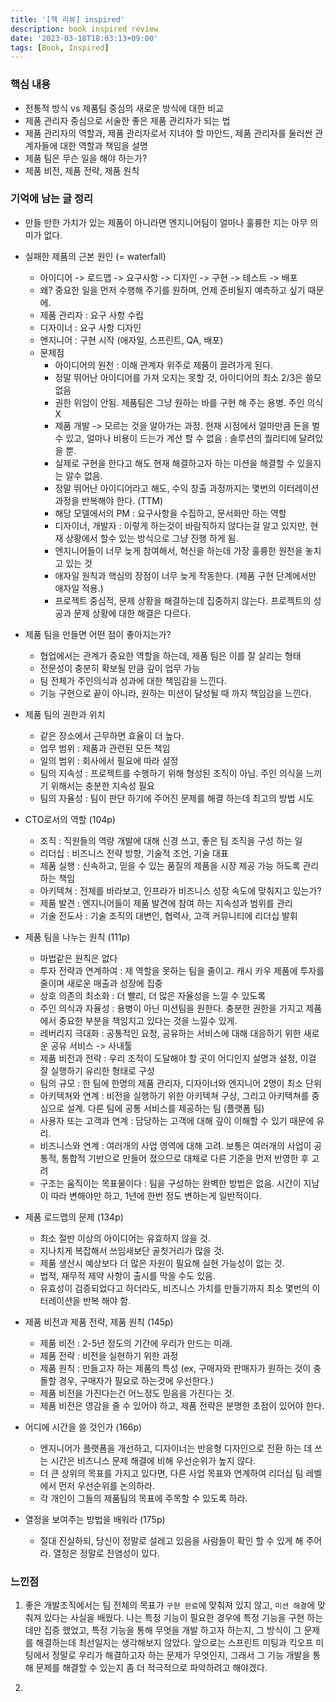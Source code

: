 ```yaml
---
title: '[책 리뷰] inspired'
description: book inspired review
date: '2023-03-18T18:03:13+09:00'
tags: [Book, Inspired]
---
```


### 핵심 내용
- 전통적 방식 vs 제품팀 중심의 새로운 방식에 대한 비교
- 제품 관리자 중심으로 서술한 좋은 제품 관리자가 되는 법
- 제품 관리자의 역할과, 제품 관리자로서 지녀야 할 마인드, 제품 관리자를 둘러싼 관계자들에 대한 역할과 책임을 설명
- 제품 팀은 무슨 일을 해야 하는가?
- 제품 비전, 제품 전략, 제품 원칙


### 기억에 남는 글 정리
- 만들 만한 가치가 있는 제품이 아니라면 엔지니어팀이 얼마나 훌륭한 지는 아무 의미가 없다.
- 실패한 제품의 근본 원인 (= waterfall)
    - 아이디어 -> 로드맵 -> 요구사항 -> 디자인 -> 구현 -> 테스트 -> 배포
    - 왜? 중요한 일을 먼저 수행해 주기를 원하며, 언제 준비될지 예측하고 싶기 때문에.
    - 제품 관리자 : 요구 사항 수립
    - 디자이너 : 요구 사항 디자인
    - 엔지니어 : 구현 시작 (애자일, 스프린트, QA, 배포)
    - 문제점
        - 아이디어의 원천 : 이해 관계자 위주로 제품이 끌려가게 된다.
        - 정말 뛰어난 아이디어를 가져 오지는 못할 것, 아이디어의 최소 2/3은 쓸모 없음
        - 권한 위임이 안됨. 제품팀은 그냥 원하는 바를 구현 해 주는 용병. 주인 의식 X
        - 제품 개발 -> 모르는 것을 알아가는 과정. 현재 시점에서 얼마만큼 돈을 벌수 있고, 얼마나 비용이 드는가 계산 할 수 없음 : 솔루션의 퀄리티에 달려있을 뿐.
        - 실제로 구현을 한다고 해도 현재 해결하고자 하는 미션을 해결할 수 있을지는 알수 없음.
        - 정말 뛰어난 아이디어라고 해도, 수익 창출 과정까지는 몇번의 이터레이션 과정을 반복해야 한다. (TTM)
        - 해당 모델에서의 PM : 요구사항을 수집하고, 문서화만 하는 역할
        - 디자이너, 개발자 : 이렇게 하는것이 바람직하지 않다는걸 알고 있지만, 현재 상황에서 할수 있는 방식으로 그냥 진행 하게 됨.
        - 엔지니어들이 너무 늦게 참여해서, 혁신을 하는데 가장 훌륭한 원천을 놓치고 있는 것
        - 애자일 원칙과 핵심의 장점이 너무 늦게 작동한다. (제품 구현 단계에서만 애자일 적용.)
        - 프로젝트 중심적, 문제 상황을 해결하는데 집중하지 않는다. 프로젝트의 성공과 문제 상황에 대한 해결은 다르다.
- 제품 팀을 만들면 어떤 점이 좋아지는가?
    - 협업에서는 관계가 중요한 역할을 하는데, 제품 팀은 이를 잘 살리는 형태
    - 전문성이 충분히 확보될 만큼 깊이 업무 가능
    - 팀 전체가 주인의식과 성과에 대한 책임감을 느낀다.
    - 기능 구현으로 끝이 아니라, 원하는 미션이 달성될 때 까지 책임감을 느낀다.
- 제품 팀의 권한과 위치
    - 같은 장소에서 근무하면 효율이 더 높다.
    - 업무 범위 : 제품과 관련된 모든 책임
    - 일의 범위 : 회사에서 필요에 따라 설정
    - 팀의 지속성 : 프로젝트를 수행하기 위해 형성된 조직이 아님. 주인 의식을 느끼기 위해서는 충분한 지속성 필요
    - 팀의 자율성 : 팀이 판단 하기에 주어진 문제를 해결 하는데 최고의 방법 시도


- CTO로서의 역할 (104p)
    - 조직 : 직원들의 역량 개발에 대해 신경 쓰고, 좋은 팀 조직을 구성 하는 일
    - 리더십 : 비즈니스 전략 방향, 기술적 조언, 기술 대표
    - 제품 실행 : 신속하고, 믿을 수 있는 품질의 제품을 시장 제공 가능 하도록 관리 하는 책임
    - 아키텍쳐 : 전체를 바라보고, 인프라가 비즈니스 성장 속도에 맞춰지고 있는가?
    - 제품 발견 : 엔지니어들이 제품 발견에 참여 하는 지속성과 범위를 관리
    - 기술 전도사 : 기술 조직의 대변인, 협력사, 고객 커뮤니티에 리더십 발휘

- 제품 팀을 나누는 원칙 (111p)
    - 마법같은 원칙은 없다
    - 투자 전략과 연계하여 : 제 역할을 못하는 팀을 줄이고. 캐시 카우 제품에 투자를 줄이며 새로운 매출과 성장에 집중
    - 상호 의존의 최소화 : 더 빨리, 더 많은 자율성을 느낄 수 있도록
    - 주인 의식과 자율성 : 용병이 아닌 미션팀을 원한다. 충분한 권한을 가지고 제품에서 중요한 부분을 책임지고 있다는 것을 느낄수 있게.
    - 레버리지 극대화 : 공통적인 요청, 공유하는 서비스에 대해 대응하기 위한 새로운 공유 서비스 -> 사내툴
    - 제품 비전과 전략 : 우리 조직이 도달해야 할 곳이 어디인지 설명과 설정, 이걸 잘 실행하기 유리한 형태로 구성
    - 팀의 규모 : 한 팀에 한명의 제품 관리자, 디자이너와 엔지니어 2명이 최소 단위
    - 아키텍쳐와 연계 : 비전을 실행하기 위한 아키텍쳐 구상, 그리고 아키텍쳐를 중심으로 설계. 다른 팀에 공통 서비스를 제공하는 팀 (플랫폼 팀)
    - 사용자 또는 고객과 연계 : 담당하는 고객에 대해 깊이 이해할 수 있기 때문에 유리.
    - 비즈니스와 연계 : 여러개의 사업 영역에 대해 고려. 보통은 여러개의 사업이 공통적, 통합적 기반으로 만들어 졌으므로 대체로 다른 기준을 먼저 반영한 후 고려
    - 구조는 움직이는 목표물이다 : 팀을 구성하는 완벽한 방법은 없음. 시간이 지남이 따라 변해야만 하고, 1년에 한번 정도 변하는게 일반적이다.

- 제품 로드맵의 문제 (134p)
    - 최소 절반 이상의 아이디어는 유효하지 않을 것.
    - 지나치게 복잡해서 쓰임새보단 골칫거리가 많을 것.
    - 제품 생산시 예상보다 더 많은 자원이 필요해 실현 가능성이 없는 것.
    - 법적, 재무적 제약 사항이 출시를 막을 수도 있음.
    - 유효성이 검증되었다고 하더라도, 비즈니스 가치를 만들기까지 최소 몇번의 이터레이션을 반복 해야 함.


- 제품 비전과 제품 전략, 제품 원칙 (145p)
    - 제품 비전 : 2-5년 정도의 기간에 우리가 만드는 미래.
    - 제품 전략 : 비전을 실현하기 위한 과정
    - 제품 원칙 : 만들고자 하는 제품의 특성 (ex, 구매자와 판매자가 원하는 것이 충돌할 경우, 구매자가 필요로 하는것에 우선한다.)
    - 제품 비전을 가진다는건 어느정도 믿음을 가진다는 것.
    - 제품 비전은 영감을 줄 수 있어야 하고, 제품 전략은 분명한 초점이 있어야 한다.

- 어디에 시간을 쓸 것인가 (166p)
    - 엔지니어가 플랫폼을 개선하고, 디자이너는 반응형 디자인으로 전환 하는 데 쓰는 시간은 비즈니스 문제 해결에 비해 우선순위가 높지 않다.
    - 더 큰 상위의 목표를 가지고 있다면, 다른 사업 목표와 연계하여 리더십 팀 레벨에서 먼저 우선순위를 논의하라.
    - 각 개인이 그들의 제품팀의 목표에 주목할 수 있도록 하라.

- 열정을 보여주는 방법을 배워라 (175p)
    - 절대 진실하되, 당신이 정말로 설레고 있음을 사람들이 확인 할 수 있게 해 주어라. 열정은 정말로 전염성이 있다.



### 느낀점

1. 좋은 개발조직에서는 팀 전체의 목표가 `구현 완료`에 맞춰져 있지 않고, `미션 해결`에 맞춰져 있다는 사실을 배웠다.
나는 특정 기능이 필요한 경우에 특정 기능을 구현 하는데만 집중 했었고, 특정 기능을 통해 무엇을 개발 하고자 하는지, 그 방식이 그 문제를 해결하는데 최선일지는 생각해보지 않았다.
앞으로는 스프린트 미팅과 킥오프 미팅에서 정말로 우리가 해결하고자 하는 문제가 무엇인지, 그래서 그 기능 개발을 통해 문제를 해결할 수 있는지 좀 더 적극적으로 파악하려고 해야겠다.

2.
